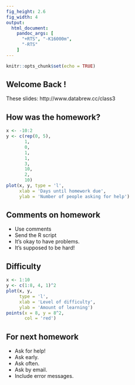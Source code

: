 ```yaml
---
fig_height: 2.6
fig_width: 4
output:
  html_document:
    pandoc_args: [
      "+RTS", "-K16000m",
      "-RTS"
    ]
---
```


```r
knitr::opts_chunk$set(echo = TRUE)
```


## Welcome Back !

These slides: 
http://www.databrew.cc/class3

## How was the homework?

```r
x <- -10:2
y <- c(rep(0, 5),
       1, 
       0, 
       1,
       1, 
       3,
       10,
       2,
       10)
plot(x, y, type = 'l',
     xlab = 'Days until homework due',
     ylab = 'Number of people asking for help')
```

## Comments on homework

- Use comments
- Send the R script
- It's okay to have problems.
- It's supposed to be hard!

## Difficulty

```r
x <- 1:10
y <- c(1:8, 4, 1)^2
plot(x, y,
     type = 'l',
     xlab = 'Level of difficulty',
     ylab = 'Amount of learning')
points(x = 8, y = 8^2,
       col = 'red')
```

## For next homework

- Ask for help!
- Ask early.
- Ask often.
- Ask by email.
- Include error messages.


